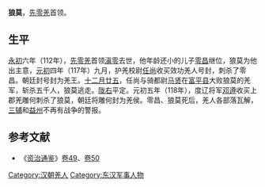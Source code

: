 '''狼莫'''{{BD||？|118年||catIdx=L}}，[[先零羌|先零羌]]首领。

== 生平 ==
[[永初_(东汉)|永初]]六年（112年），[[先零羌|先零羌]]首领[[滇零|滇零]]去世，他年龄还小的儿子[[零昌|零昌]]继位，狼莫为他出主意，[[元初|元初]]四年（117年）九月，护羌校尉[[任尚|任尚]]收买效功羌人号封，刺杀了零昌。朝廷封号封为羌王。[[十二月廿五|十二月廿五]]，任尚与骑都尉[[馬賢_(東漢)|马贤]]在[[富平县|富平县]]大败狼莫的羌军，斩杀五千人，狼莫逃走。[[陇右|陇右]]平定。元初五年（118年），度辽将军[[邓遵|邓遵]]收买上郡羌雕何刺杀了狼莫，朝廷将雕何封为羌侯。零昌、狼莫死后，羌人各部落瓦解，[[三辅|三辅]]和[[益州|益州]]不再有战争的警报。

== 参考文献 ==
*《[[资治通鉴|资治通鉴]]》[[s:資治通鑑/卷049|卷49]]、[[s:資治通鑑/卷050|卷50]]

{{Authority control}}
{{DEFAULTSORT:Lang}}
[[Category:汉朝羌人|Category:汉朝羌人]]
[[Category:东汉军事人物|Category:东汉军事人物]]